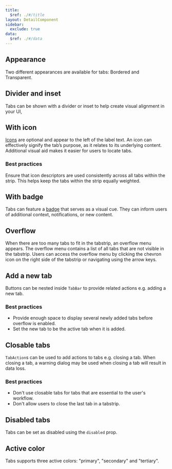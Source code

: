 ```yaml
---
title:
  $ref: ./#/title
layout: DetailComponent
sidebar:
  exclude: true
data:
  $ref: ./#/data
---
```


## Appearance

Two different appearances are available for tabs: Bordered and Transparent.

<LivePreview componentName="tabs" exampleName="Appearance" />

## Divider and inset

Tabs can be shown with a divider or inset to help create visual alignment in your UI,

<LivePreview componentName="tabs" exampleName="DividerAndInset" />

## With icon

[Icons](../icon) are optional and appear to the left of the label text. An icon can effectively signify the tab’s purpose, as it relates to its underlying content. Additional visual aid makes it easier for users to locate tabs.

### Best practices

Ensure that icon descriptors are used consistently across all tabs within the strip. This helps keep the tabs within the strip equally weighted.

<LivePreview componentName="tabs" exampleName="WithIcon" />

## With badge

Tabs can feature a [badge](../badge) that serves as a visual cue. They can inform users of additional context, notifications, or new content.

<LivePreview componentName="tabs" exampleName="WithBadge" />

## Overflow

When there are too many tabs to fit in the tabstrip, an overflow menu appears. The overflow menu contains a list of all tabs that are not visible in the tabstrip. Users can access the overflow menu by clicking the chevron icon on the right side of the tabstrip or navigating using the arrow keys.

<LivePreview componentName="tabs" exampleName="Overflow" />

## Add a new tab

Buttons can be nested inside `TabBar` to provide related actions e.g. adding a new tab.

### Best practices

- Provide enough space to display several newly added tabs before overflow is enabled.
- Set the new tab to be the active tab when it is added.

<LivePreview componentName="tabs" exampleName="AddANewTab" />

## Closable tabs

`TabAction`s can be used to add actions to tabs e.g. closing a tab. When closing a tab, a warning dialog may be used when closing a tab will result in data loss.

### Best practices

- Don't use closable tabs for tabs that are essential to the user's workflow.
- Don't allow users to close the last tab in a tabstrip.

<LivePreview componentName="tabs" exampleName="ClosableTabs" />

## Disabled tabs

Tabs can be set as disabled using the `disabled` prop.

<LivePreview componentName="tabs" exampleName="DisabledTabs" />

## Active color

Tabs supports three active colors: "primary", "secondary" and "tertiary".

<LivePreview componentName="tabs" exampleName="ActiveColor" />
